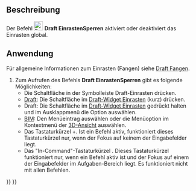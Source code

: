 <languages/>

{{Docnav/de
|[[Draft_AutoGroup/de|AutoGruppieren]]
|[[Draft_Snap_Endpoint/de|EinrastenAufEndpunkt]]
|[[Draft_Workbench/de|Draft]]
|IconL=
|IconR=Draft_Snap_Endpoint.svg
|IconC=Workbench_Draft.svg
}}

{{GuiCommand/de
|Name=Draft Snap Lock
|Name/de=Draft EinrastenSperren
|MenuLocation=Einrasten → Einrasten sperren
|Workbenches=[[Draft_Workbench/de|Draft]], [[BIM_Workbench/de|BIM]]
|Shortcut={{KEY|Shift}}+{{KEY|S}}
|SeeAlso=[[Draft_Snap/de|Draft Einrasten]]
}}

<span id="Description"></span>
==Beschreibung==

Der Befehl [[Image:Draft_Snap_Lock.svg|24px]] '''Draft EinrastenSperren''' aktiviert oder deaktiviert das Einrasten global.

<span id="Usage"></span>
==Anwendung==

Für allgemeine Informationen zum Einrasten (Fangen) siehe [[Draft_Snap/de|Draft Fangen]].

# Zum Aufrufen des Befehls '''Draft EinrastenSperren''' gibt es folgende Möglichkeiten:
#* Die Schaltfläche  {{Button|[[Image:Draft_Snap_Lock.svg|16px]] [[Draft_Snap_Lock/de|Einrasten sperren]]}} in der Symbolleiste Draft-Einrasten drücken.
#* [[Draft_Workbench/de|Draft]]: Die Schaltfläche {{Button|[[Image:Draft_Snap_Lock.svg|x16px]][[Image:Toolbar_flyout_arrow.svg|x16px]]}} im [[Draft_snap_widget/de|Draft-Widget Einrasten]] (kurz) drücken. {{Version/de|0.21}}
#* Draft: Die Schaltfläche {{Button|[[Image:Draft_Snap_Lock.svg|x16px]][[Image:Toolbar_flyout_arrow.svg|x16px]]}} im [[Draft_snap_widget/de|Draft-Widget Einrasten]] gedrückt halten und im Ausklappmenü die Option {{MenuCommand|[[Image:Draft_Snap_Lock.svg|16px]] Einrasten sperren}} auswählen.
#* [[BIM_Workbench/de|BIM]]: Den Menüeintrag {{MenuCommand|Einrasten → [[Image:Draft_Snap_Lock.svg|16px]] Einrasten sperren}} auswählen oder die Menüoption im Kontextmenü der [[3D_view/de|3D-Ansicht]] auswählen.
#* Das Tastaturkürzel {{KEY|Shift}}+{{KEY|S}}. Ist ein Befehl aktiv, funktioniert dieses Tastaturkürzel nur, wenn der Fokus auf keinem der Eingabefelder liegt. {{Version/de|0.21}}
#* Das "In-Command"-Tastaturkürzel {{KEY|S}}.  Dieses Tastaturkürzel funktioniert nur, wenn ein Befehl aktiv ist und der Fokus auf einem der Eingabefelder im Aufgaben-Bereich liegt. Es funktioniert nicht mit allen Befehlen.


{{Docnav/de
|[[Draft_AutoGroup/de|AutoGruppieren]]
|[[Draft_Snap_Endpoint/de|EinrastenAufEndpunkt]]
|[[Draft_Workbench/de|Draft]]
|IconL=
|IconR=Draft_Snap_Endpoint.svg
|IconC=Workbench_Draft.svg
}}

{{Draft Tools navi{{#translation:}}}}
{{Userdocnavi{{#translation:}}}}